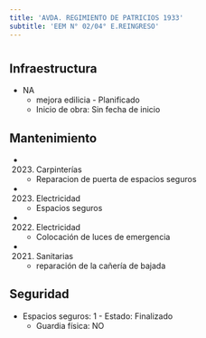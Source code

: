 ```yaml
---
title: 'AVDA. REGIMIENTO DE PATRICIOS 1933'
subtitle: 'EEM N° 02/04° E.REINGRESO'
---
```


#
## Infraestructura

* NA 
    + mejora edilicia - Planificado 
    + Inicio de obra: Sin fecha de inicio 






## Mantenimiento

*  (2023) Carpinterías 
    + Reparacion de puerta de espacios seguros

*  (2023) Electricidad 
    + Espacios seguros

*  (2022) Electricidad 
    + Colocación de luces de emergencia

*  (2021) Sanitarias 
    + reparación de la cañería de bajada





## Seguridad

*  Espacios seguros: 1 - Estado: Finalizado 
    + Guardia física: NO



